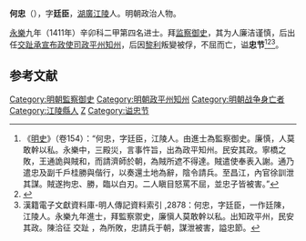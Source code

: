 '''何忠'''（{{bd|？||1426年|catIdx=}}），字'''廷臣'''，[[湖廣|湖廣]][[江陵|江陵]]人。明朝政治人物。

[[永乐_(明朝)|永樂]]九年（1411年）辛卯科二甲第四名进士。拜[[监察御史|监察御史]]，其为人廉洁谨慎，后出任[[交趾承宣布政使司|交趾承宣布政使司]][[政平州|政平州]][[知州|知州]]，后因[[黎利|黎利]]叛變被俘，不屈而亡，谥'''忠节'''<ref>《[[明史|明史]]》（卷154）：“何忠，字廷臣，江陵人。由進士為監察御史。廉慎，人莫敢幹以私。永樂中，三殿災，言事忤旨，出為政平知州。民安其政。寧橋之敗，王通詭與賊和，而請濟師於朝，為賊所遮不得達。賊遣使奉表入謝。通乃遣忠及副千戶桂勝與偕行，以奏還土地為辭，陰令請兵。至昌江，內官徐訓泄其謀。賊遂拘忠、勝，臨以白刃。二人瞋目怒罵不屈，並忠子皆被害。”</ref><ref>{{cite book | language = zh-hans | author = 潘荣胜 | coauthors =  | title = 《明清进士录》 | url =  | date = 2006年 | location =  | publisher = [[中华书局|中华书局]] | id =  | isbn = 9787101043501 | pages = 32页 }}</ref><ref>漢籍電子文獻資料庫-明人傳記資料索引 ,2878：何忠，字廷臣，一作廷陳，江陵人。永樂九年進士，拜監察禦史，廉愼人莫敢幹以私。出知政平州，民安其政。陳洽征 交趾 ，為所敗，忠請兵于朝，謀泄被害，謚忠節。	</ref>。

==参考文献==
{{wikisource|明史/卷154}}
{{Reflist}}

{{永樂九年辛卯科殿試金榜}}
{{明朝官员小作品}}
{{DEFAULTSORT:He何}}
[[Category:明朝監察御史|Category:明朝監察御史]]
[[Category:明朝政平州知州|Category:明朝政平州知州]]
[[Category:明朝战争身亡者|Category:明朝战争身亡者]]
[[Category:江陵縣人|Category:江陵縣人]]
[[Category:何姓|Z]]
[[Category:谥忠节|Category:谥忠节]]